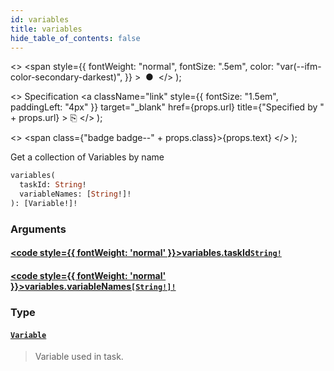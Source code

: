```yaml
---
id: variables
title: variables
hide_table_of_contents: false
---
```


  <>
    <span
      style={{
        fontWeight: "normal",
        fontSize: ".5em",
        color: "var(--ifm-color-secondary-darkest)",
      }}
    >
      &nbsp;●&nbsp;
    </span>
  </>
);

  <>
    Specification
    <a
      className="link"
      style={{ fontSize: "1.5em", paddingLeft: "4px" }}
      target="_blank"
      href={props.url}
      title={"Specified by " + props.url}
    >
      ⎘
    </a>
  </>
);

  <>
    <span class={"badge badge--" + props.class}>{props.text}</span>
  </>
);

Get a collection of Variables by name

```graphql
variables(
  taskId: String!
  variableNames: [String!]!
): [Variable!]!
```

### Arguments

#### [<code style={{ fontWeight: 'normal' }}>variables.<b>taskId</b></code>](#)<Bullet />[`String!`](/docs/apis-tools/tasklist-api/scalars/string) <Badge class="secondary" text="non-null"/> <Badge class="secondary" text="scalar"/>

>

#### [<code style={{ fontWeight: 'normal' }}>variables.<b>variableNames</b></code>](#)<Bullet />[`[String!]!`](/docs/apis-tools/tasklist-api/scalars/string) <Badge class="secondary" text="non-null"/> <Badge class="secondary" text="scalar"/>

>

### Type

#### [`Variable`](/docs/apis-tools/tasklist-api/objects/variable) <Badge class="secondary" text="object"/>

> Variable used in task.
